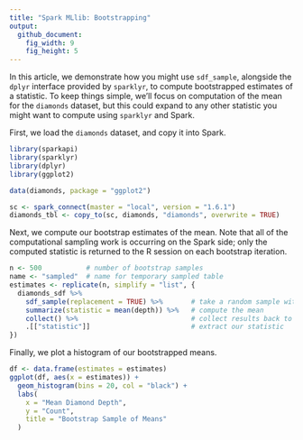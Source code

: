 ```yaml
---
title: "Spark MLlib: Bootstrapping"
output:
  github_document:
    fig_width: 9
    fig_height: 5
---
```


In this article, we demonstrate how you might use `sdf_sample`, alongside the `dplyr` interface provided by `sparklyr`, to compute bootstrapped estimates of a statistic. To keep things simple, we'll focus on computation of the mean for the `diamonds` dataset, but this could expand to any other statistic you might want to compute using `sparklyr` and Spark.

First, we load the `diamonds` dataset, and copy it into Spark.

```r
library(sparkapi)
library(sparklyr)
library(dplyr)
library(ggplot2)

data(diamonds, package = "ggplot2")

sc <- spark_connect(master = "local", version = "1.6.1")
diamonds_tbl <- copy_to(sc, diamonds, "diamonds", overwrite = TRUE)
```

Next, we compute our bootstrap estimates of the mean. Note that all of the computational sampling work is occurring on the Spark side; only the computed statistic is returned to the R session on each bootstrap iteration.

```r
n <- 500           # number of bootstrap samples
name <- "sampled"  # name for temporary sampled table
estimates <- replicate(n, simplify = "list", {
  diamonds_sdf %>%
    sdf_sample(replacement = TRUE) %>%       # take a random sample with replacement
    summarize(statistic = mean(depth)) %>%   # compute the mean
    collect() %>%                            # collect results back to R
    .[["statistic"]]                         # extract our statistic
})
```

Finally, we plot a histogram of our bootstrapped means.

```r
df <- data.frame(estimates = estimates)
ggplot(df, aes(x = estimates)) +
  geom_histogram(bins = 20, col = "black") +
  labs(
    x = "Mean Diamond Depth",
    y = "Count",
    title = "Bootstrap Sample of Means"
  )
```

